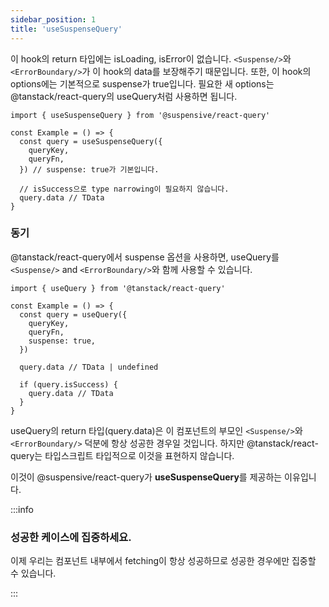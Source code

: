 ```yaml
---
sidebar_position: 1
title: 'useSuspenseQuery'
---
```


이 hook의 return 타입에는 isLoading, isError이 없습니다. `<Suspense/>`와 `<ErrorBoundary/>`가 이 hook의 data를 보장해주기 때문입니다. 또한, 이 hook의 options에는 기본적으로 suspense가 true입니다. 필요한 새 options는 @tanstack/react-query의 useQuery처럼 사용하면 됩니다.

```tsx
import { useSuspenseQuery } from '@suspensive/react-query'

const Example = () => {
  const query = useSuspenseQuery({
    queryKey,
    queryFn,
  }) // suspense: true가 기본입니다.

  // isSuccess으로 type narrowing이 필요하지 않습니다.
  query.data // TData
}
```

### 동기

@tanstack/react-query에서 suspense 옵션을 사용하면, useQuery를 `<Suspense/>` and `<ErrorBoundary/>`와 함께 사용할 수 있습니다.

```tsx
import { useQuery } from '@tanstack/react-query'

const Example = () => {
  const query = useQuery({
    queryKey,
    queryFn,
    suspense: true,
  })

  query.data // TData | undefined

  if (query.isSuccess) {
    query.data // TData
  }
}
```

useQuery의 return 타입(query.data)은 이 컴포넌트의 부모인 `<Suspense/>`와 `<ErrorBoundary/>` 덕분에 항상 성공한 경우일 것입니다.
하지만 @tanstack/react-query는 타입스크립트 타입적으로 이것을 표현하지 않습니다.

이것이 @suspensive/react-query가 **useSuspenseQuery**를 제공하는 이유입니다.

:::info

### 성공한 케이스에 집중하세요.

이제 우리는 컴포넌트 내부에서 fetching이 항상 성공하므로 성공한 경우에만 집중할 수 있습니다.

:::
